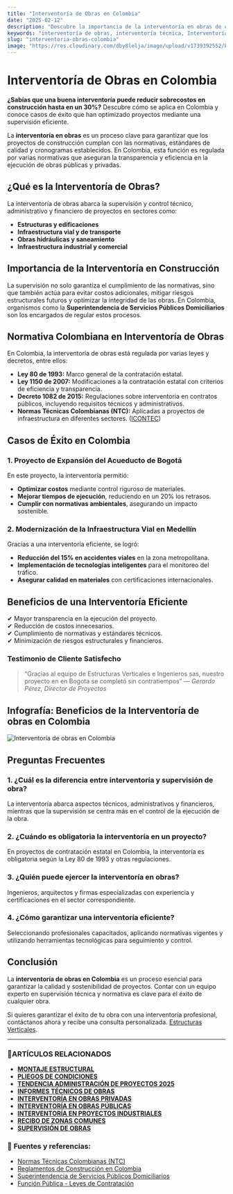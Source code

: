 ```yaml
---
title: "Interventoría de Obras en Colombia"
date: "2025-02-12"
description: "Descubre la importancia de la interventoría en obras de construcción, su normativa en Colombia y casos de éxito."
keywords: "interventoría de obras, interventoría técnica, Interventoría en proyectos de construcción en Bogotá, interventoria en obras, interventoria de proyectos, interventoria financiera, interventoria tecnica administrativa y financiera, interventoria tecnica, tipos de interventoría, interventoria de obras electricas, interventoria administrativa  interventoria de obras civiles,  supervisión de construcción, control de calidad en obras, interventoría en Colombia, normativa de interventoría, interventoría estructural, interventoría de edificaciones, interventoría de infraestructura, interventoría vial, interventoría en proyectos de construcción, interventoria en Bogota, Girardo, e Ibague."
slug: "interventoria-obras-colombia"
image: "https://res.cloudinary.com/dby8lelja/image/upload/v1739392552/Estructuras%20Verticales%20e%20Ingenieros%20SAS/Imagenes%20Blog/interventorias_de_obras_ozqjnx.webp"
---
```


# Interventoría de Obras en Colombia

**¿Sabías que una buena interventoría puede reducir sobrecostos en construcción hasta en un 30%?** Descubre cómo se aplica en Colombia y conoce casos de éxito que han optimizado proyectos mediante una supervisión eficiente.

La **interventoría en obras** es un proceso clave para garantizar que los proyectos de construcción cumplan con las normativas, estándares de calidad y cronogramas establecidos. En Colombia, esta función es regulada por varias normativas que aseguran la transparencia y eficiencia en la ejecución de obras públicas y privadas.

## ¿Qué es la Interventoría de Obras?

La interventoría de obras abarca la supervisión y control técnico, administrativo y financiero de proyectos en sectores como:

- **Estructuras y edificaciones**
- **Infraestructura vial y de transporte**
- **Obras hidráulicas y saneamiento**
- **Infraestructura industrial y comercial**

## Importancia de la Interventoría en Construcción

La supervisión no solo garantiza el cumplimiento de las normativas, sino que también actúa para evitar costos adicionales, mitigar riesgos estructurales futuros y optimizar la integridad de las obras. En Colombia, organismos como la **Superintendencia de Servicios Públicos Domiciliarios** son los encargados de regular estos procesos.

## Normativa Colombiana en Interventoría de Obras

En Colombia, la interventoría de obras está regulada por varias leyes y decretos, entre ellos:

- **Ley 80 de 1993:** Marco general de la contratación estatal.
- **Ley 1150 de 2007:** Modificaciones a la contratación estatal con criterios de eficiencia y transparencia. 
- **Decreto 1082 de 2015:** Regulaciones sobre interventoría en contratos públicos, incluyendo requisitos técnicos y administrativos. 
- **Normas Técnicas Colombianas (NTC):** Aplicadas a proyectos de infraestructura en diferentes sectores. ([ICONTEC](https://www.icontec.org/))


## Casos de Éxito en Colombia

### **1. Proyecto de Expansión del Acueducto de Bogotá**

En este proyecto, la interventoría permitió:

- **Optimizar costos** mediante control riguroso de materiales.
- **Mejorar tiempos de ejecución**, reduciendo en un 20% los retrasos.
- **Cumplir con normativas ambientales**, asegurando un impacto sostenible.

### **2. Modernización de la Infraestructura Vial en Medellín**

Gracias a una interventoría eficiente, se logró:

- **Reducción del 15% en accidentes viales** en la zona metropolitana.
- **Implementación de tecnologías inteligentes** para el monitoreo del tráfico.
- **Asegurar calidad en materiales** con certificaciones internacionales.

## Beneficios de una Interventoría Eficiente

✔ Mayor transparencia en la ejecución del proyecto.  
✔ Reducción de costos innecesarios.  
✔ Cumplimiento de normativas y estándares técnicos.  
✔ Minimización de riesgos estructurales y financieros.  

### Testimonio de Cliente Satisfecho
> “Gracias al equipo de Estructuras Verticales e Ingenieros sas, nuestro proyecto en en Bogota se completó sin contratiempos” — *Gerardo Pérez, Director de  Proyectos*


## Infografía: Beneficios de la Interventoría de obras en Colombia

![Interventoría de obras en Colombia](https://res.cloudinary.com/dby8lelja/image/upload/v1739575271/Estructuras%20Verticales%20e%20Ingenieros%20SAS/Imagenes%20Blog/interventoria_de_obras_en_Colombia_inforgrafia_gmtyka.webp)


## Preguntas Frecuentes

### 1. ¿Cuál es la diferencia entre interventoría y supervisión de obra?
La interventoría abarca aspectos técnicos, administrativos y financieros, mientras que la supervisión se centra más en el control de la ejecución de la obra.

### 2. ¿Cuándo es obligatoria la interventoría en un proyecto?
En proyectos de contratación estatal en Colombia, la interventoría es obligatoria según la Ley 80 de 1993 y otras regulaciones.

### 3. ¿Quién puede ejercer la interventoría en obras?
Ingenieros, arquitectos y firmas especializadas con experiencia y certificaciones en el sector correspondiente.

### 4. ¿Cómo garantizar una interventoría eficiente?
Seleccionando profesionales capacitados, aplicando normativas vigentes y utilizando herramientas tecnológicas para seguimiento y control.

## Conclusión

La **interventoría de obras en Colombia** es un proceso esencial para garantizar la calidad y sostenibilidad de proyectos. Contar con un equipo experto en supervisión técnica y normativa es clave para el éxito de cualquier obra.

Si quieres garantizar el éxito de tu obra con una interventoría profesional, contáctanos ahora y recibe una consulta personalizada. [Estructuras Verticales](https://www.estructurasverticales.com/).


---

### 📌ARTÍCULOS RELACIONADOS

- **[MONTAJE ESTRUCTURAL](https://www.estructurasverticales.com/blog/montaje-estructural-construccion)**  
- **[PLIEGOS DE CONDICIONES](https://www.estructurasverticales.com/blog/elaboracion-pliegos-condiciones)**  
- **[TENDENCIA ADMINISTRACIÓN DE PROYECTOS 2025](https://www.estructurasverticales.com/blog/administracion-proyectos-construccion)**  
- **[INFORMES TÉCNICOS DE OBRAS](https://www.estructurasverticales.com/blog/informes-tecnicos-obras)**  
- **[INTERVENTORÍA EN OBRAS PRIVADAS](https://www.estructurasverticales.com/blog/interventoria-obras-privadas)**  
- **[INTERVENTORÍA EN OBRAS PÚBLICAS](https://www.estructurasverticales.com/blog/interventoria-obras-publicas)**  
- **[INTERVENTORÍA EN PROYECTOS INDUSTRIALES](https://www.estructurasverticales.com/blog/interventoria-proyectos-industriales)**  
- **[RECIBO DE ZONAS COMUNES](https://www.estructurasverticales.com/blog/recibo-zonas-comunes-ph)**  
- **[SUPERVISIÓN DE OBRAS](https://www.estructurasverticales.com/blog/supervision-obras-construccion)**  
 

### 🔗 **Fuentes y referencias:**

- [Normas Técnicas Colombianas (NTC)](https://www.icontec.org/)
- [Reglamentos de Construcción en Colombia](https://www.minvivienda.gov.co/)
- [Superintendencia de Servicios Públicos Domiciliarios](https://www.superservicios.gov.co/)
- [Función Pública - Leyes de Contratación](https://www.funcionpublica.gov.co/)

